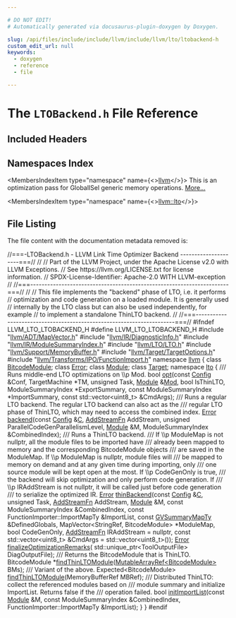 ```yaml
---

# DO NOT EDIT!
# Automatically generated via docusaurus-plugin-doxygen by Doxygen.

slug: /api/files/include/include/llvm/include/llvm/lto/ltobackend-h
custom_edit_url: null
keywords:
  - doxygen
  - reference
  - file

---
```





# The `LTOBackend.h` File Reference

<DoxygenPage pluginConfig={pluginConfig}>



## Included Headers

<IncludesList>
<IncludesListItem
  filePath="llvm/ADT/MapVector.h"
  permalink="/docs/api/files/include/include/llvm/include/llvm/adt/mapvector-h"
  isLocal="true" />
<IncludesListItem
  filePath="llvm/IR/DiagnosticInfo.h"
  permalink="/docs/api/files/include/include/llvm/include/llvm/ir/diagnosticinfo-h"
  isLocal="true" />
<IncludesListItem
  filePath="llvm/IR/ModuleSummaryIndex.h"
  permalink="/docs/api/files/include/include/llvm/include/llvm/ir/modulesummaryindex-h"
  isLocal="true" />
<IncludesListItem
  filePath="llvm/LTO/LTO.h"
  permalink="/docs/api/files/include/include/llvm/include/llvm/lto/lto-h"
  isLocal="true" />
<IncludesListItem
  filePath="llvm/Support/MemoryBuffer.h"
  permalink="/docs/api/files/include/include/llvm/include/llvm/support/memorybuffer-h"
  isLocal="true" />
<IncludesListItem
  filePath="llvm/Target/TargetOptions.h"
  permalink="/docs/api/files/include/include/llvm/include/llvm/target/targetoptions-h"
  isLocal="true" />
<IncludesListItem
  filePath="llvm/Transforms/IPO/FunctionImport.h"
  permalink="/docs/api/files/include/include/llvm/include/llvm/transforms/include/llvm/transforms/ipo/functionimport-h"
  isLocal="true" />
</IncludesList>

## Namespaces Index

<MembersIndex>

<MembersIndexItem
  type="namespace"
  name={<><a href="/docs/api/namespaces/llvm">llvm</a></>}>
This is an optimization pass for GlobalISel generic memory operations. <a href="/docs/api/namespaces/llvm/#details">More...</a>
</MembersIndexItem>

<MembersIndexItem
  type="namespace"
  name={<><a href="/docs/api/namespaces/llvm/lto">llvm::lto</a></>}>
</MembersIndexItem>

</MembersIndex>


## File Listing

The file content with the documentation metadata removed is:

<ProgramListing>

<Link id="l00001" /><CodeLine lineNumber="1"><Highlight kind="comment">//===-LTOBackend.h - LLVM Link Time Optimizer Backend ---------------------===//</Highlight><Highlight kind="normal"></Highlight></CodeLine>
<Link id="l00002" /><CodeLine lineNumber="2"><Highlight kind="normal"></Highlight><Highlight kind="comment">//</Highlight><Highlight kind="normal"></Highlight></CodeLine>
<Link id="l00003" /><CodeLine lineNumber="3"><Highlight kind="normal"></Highlight><Highlight kind="comment">// Part of the LLVM Project, under the Apache License v2.0 with LLVM Exceptions.</Highlight><Highlight kind="normal"></Highlight></CodeLine>
<Link id="l00004" /><CodeLine lineNumber="4"><Highlight kind="normal"></Highlight><Highlight kind="comment">// See https://llvm.org/LICENSE.txt for license information.</Highlight><Highlight kind="normal"></Highlight></CodeLine>
<Link id="l00005" /><CodeLine lineNumber="5"><Highlight kind="normal"></Highlight><Highlight kind="comment">// SPDX-License-Identifier: Apache-2.0 WITH LLVM-exception</Highlight><Highlight kind="normal"></Highlight></CodeLine>
<Link id="l00006" /><CodeLine lineNumber="6"><Highlight kind="normal"></Highlight><Highlight kind="comment">//</Highlight><Highlight kind="normal"></Highlight></CodeLine>
<Link id="l00007" /><CodeLine lineNumber="7"><Highlight kind="normal"></Highlight><Highlight kind="comment">//===----------------------------------------------------------------------===//</Highlight><Highlight kind="normal"></Highlight></CodeLine>
<Link id="l00008" /><CodeLine lineNumber="8"><Highlight kind="normal"></Highlight><Highlight kind="comment">//</Highlight><Highlight kind="normal"></Highlight></CodeLine>
<Link id="l00009" /><CodeLine lineNumber="9"><Highlight kind="normal"></Highlight><Highlight kind="comment">// This file implements the &quot;backend&quot; phase of LTO, i.e. it performs</Highlight><Highlight kind="normal"></Highlight></CodeLine>
<Link id="l00010" /><CodeLine lineNumber="10"><Highlight kind="normal"></Highlight><Highlight kind="comment">// optimization and code generation on a loaded module. It is generally used</Highlight><Highlight kind="normal"></Highlight></CodeLine>
<Link id="l00011" /><CodeLine lineNumber="11"><Highlight kind="normal"></Highlight><Highlight kind="comment">// internally by the LTO class but can also be used independently, for example</Highlight><Highlight kind="normal"></Highlight></CodeLine>
<Link id="l00012" /><CodeLine lineNumber="12"><Highlight kind="normal"></Highlight><Highlight kind="comment">// to implement a standalone ThinLTO backend.</Highlight><Highlight kind="normal"></Highlight></CodeLine>
<Link id="l00013" /><CodeLine lineNumber="13"><Highlight kind="normal"></Highlight><Highlight kind="comment">//</Highlight><Highlight kind="normal"></Highlight></CodeLine>
<Link id="l00014" /><CodeLine lineNumber="14"><Highlight kind="normal"></Highlight><Highlight kind="comment">//===----------------------------------------------------------------------===//</Highlight><Highlight kind="normal"></Highlight></CodeLine>
<Link id="l00015" /><CodeLine lineNumber="15"><Highlight kind="normal"></Highlight></CodeLine>
<Link id="l00016" /><CodeLine lineNumber="16"><Highlight kind="normal"></Highlight><Highlight kind="preprocessor">#ifndef LLVM&#95;LTO&#95;LTOBACKEND&#95;H</Highlight><Highlight kind="normal"></Highlight></CodeLine>
<Link id="l00017" /><CodeLine lineNumber="17"><Highlight kind="normal"></Highlight><Highlight kind="preprocessor">#define LLVM&#95;LTO&#95;LTOBACKEND&#95;H</Highlight><Highlight kind="normal"></Highlight></CodeLine>
<Link id="l00018" /><CodeLine lineNumber="18"><Highlight kind="normal"></Highlight></CodeLine>
<Link id="l00019" /><CodeLine lineNumber="19"><Highlight kind="normal"></Highlight><Highlight kind="preprocessor">#include &quot;<a href="/docs/api/files/include/include/llvm/include/llvm/adt/mapvector-h">llvm/ADT/MapVector.h</a>&quot;</Highlight><Highlight kind="normal"></Highlight></CodeLine>
<Link id="l00020" /><CodeLine lineNumber="20"><Highlight kind="normal"></Highlight><Highlight kind="preprocessor">#include &quot;<a href="/docs/api/files/include/include/llvm/include/llvm/ir/diagnosticinfo-h">llvm/IR/DiagnosticInfo.h</a>&quot;</Highlight><Highlight kind="normal"></Highlight></CodeLine>
<Link id="l00021" /><CodeLine lineNumber="21"><Highlight kind="normal"></Highlight><Highlight kind="preprocessor">#include &quot;<a href="/docs/api/files/include/include/llvm/include/llvm/ir/modulesummaryindex-h">llvm/IR/ModuleSummaryIndex.h</a>&quot;</Highlight><Highlight kind="normal"></Highlight></CodeLine>
<Link id="l00022" /><CodeLine lineNumber="22"><Highlight kind="normal"></Highlight><Highlight kind="preprocessor">#include &quot;<a href="/docs/api/files/include/include/llvm/include/llvm/lto/lto-h">llvm/LTO/LTO.h</a>&quot;</Highlight><Highlight kind="normal"></Highlight></CodeLine>
<Link id="l00023" /><CodeLine lineNumber="23"><Highlight kind="normal"></Highlight><Highlight kind="preprocessor">#include &quot;<a href="/docs/api/files/include/include/llvm/include/llvm/support/memorybuffer-h">llvm/Support/MemoryBuffer.h</a>&quot;</Highlight><Highlight kind="normal"></Highlight></CodeLine>
<Link id="l00024" /><CodeLine lineNumber="24"><Highlight kind="normal"></Highlight><Highlight kind="preprocessor">#include &quot;<a href="/docs/api/files/include/include/llvm/include/llvm/target/targetoptions-h">llvm/Target/TargetOptions.h</a>&quot;</Highlight><Highlight kind="normal"></Highlight></CodeLine>
<Link id="l00025" /><CodeLine lineNumber="25"><Highlight kind="normal"></Highlight><Highlight kind="preprocessor">#include &quot;<a href="/docs/api/files/include/include/llvm/include/llvm/transforms/include/llvm/transforms/ipo/functionimport-h">llvm/Transforms/IPO/FunctionImport.h</a>&quot;</Highlight><Highlight kind="normal"></Highlight></CodeLine>
<Link id="l00026" /><CodeLine lineNumber="26"><Highlight kind="normal"></Highlight></CodeLine>
<Link id="l00027" /><CodeLine lineNumber="27"><Highlight kind="normal"></Highlight><Highlight kind="keyword">namespace </Highlight><Highlight kind="normal"><a href="/docs/api/namespaces/llvm">llvm</a> &#123;</Highlight></CodeLine>
<Link id="l00028" /><CodeLine lineNumber="28"><Highlight kind="normal"></Highlight></CodeLine>
<Link id="l00029" /><CodeLine lineNumber="29"><Highlight kind="normal"></Highlight><Highlight kind="keyword">class </Highlight><Highlight kind="normal"><a href="/docs/api/classes/llvm/bitcodemodule">BitcodeModule</a>;</Highlight></CodeLine>
<Link id="l00030" /><CodeLine lineNumber="30"><Highlight kind="normal"></Highlight><Highlight kind="keyword">class </Highlight><Highlight kind="normal"><a href="/docs/api/classes/llvm/error">Error</a>;</Highlight></CodeLine>
<Link id="l00031" /><CodeLine lineNumber="31"><Highlight kind="normal"></Highlight><Highlight kind="keyword">class </Highlight><Highlight kind="normal"><a href="/docs/api/classes/llvm/module">Module</a>;</Highlight></CodeLine>
<Link id="l00032" /><CodeLine lineNumber="32"><Highlight kind="normal"></Highlight><Highlight kind="keyword">class </Highlight><Highlight kind="normal"><a href="/docs/api/classes/llvm/target">Target</a>;</Highlight></CodeLine>
<Link id="l00033" /><CodeLine lineNumber="33"><Highlight kind="normal"></Highlight></CodeLine>
<Link id="l00034" /><CodeLine lineNumber="34"><Highlight kind="normal"></Highlight><Highlight kind="keyword">namespace </Highlight><Highlight kind="normal"><a href="/docs/api/namespaces/llvm/lto">lto</a> &#123;</Highlight></CodeLine>
<Link id="l00035" /><CodeLine lineNumber="35"><Highlight kind="normal"></Highlight><Highlight kind="comment"></Highlight></CodeLine>
<Link id="l00036" /><CodeLine lineNumber="36"><Highlight kind="comment">/// Runs middle-end LTO optimizations on \\p Mod.</Highlight><Highlight kind="normal"></Highlight></CodeLine>
<Link id="l00037" /><CodeLine lineNumber="37"><Highlight kind="normal"></Highlight><Highlight kind="keywordtype">bool</Highlight><Highlight kind="normal"> <a href="/docs/api/namespaces/llvm/lto/#ae3dc87f8d2d7b79aa7da2d3224f3f63d">opt</a>(</Highlight><Highlight kind="keyword">const</Highlight><Highlight kind="normal"> <a href="/docs/api/structs/llvm/lto/config">Config</a> &amp;Conf, TargetMachine &#42;TM, </Highlight><Highlight kind="keywordtype">unsigned</Highlight><Highlight kind="normal"> Task, <a href="/docs/api/files/lib/lib/codegen/machinecheckdebugify-cpp/#a85892acfa8970627e9bd9c9815f15c25">Module</a> &amp;<a href="/docs/api/namespaces/llvm/#a9db8c44b250b90e3ab7e4d144e7c9c2ea7aeb0277500c86e4aa6bd23f9a737942">Mod</a>,</Highlight></CodeLine>
<Link id="l00038" /><CodeLine lineNumber="38"><Highlight kind="normal">         </Highlight><Highlight kind="keywordtype">bool</Highlight><Highlight kind="normal"> IsThinLTO, ModuleSummaryIndex &#42;ExportSummary,</Highlight></CodeLine>
<Link id="l00039" /><CodeLine lineNumber="39"><Highlight kind="normal">         </Highlight><Highlight kind="keyword">const</Highlight><Highlight kind="normal"> ModuleSummaryIndex &#42;ImportSummary,</Highlight></CodeLine>
<Link id="l00040" /><CodeLine lineNumber="40"><Highlight kind="normal">         </Highlight><Highlight kind="keyword">const</Highlight><Highlight kind="normal"> std::vector&lt;uint8&#95;t&gt; &amp;CmdArgs);</Highlight></CodeLine>
<Link id="l00041" /><CodeLine lineNumber="41"><Highlight kind="normal"></Highlight><Highlight kind="comment"></Highlight></CodeLine>
<Link id="l00042" /><CodeLine lineNumber="42"><Highlight kind="comment">/// Runs a regular LTO backend. The regular LTO backend can also act as the</Highlight></CodeLine>
<Link id="l00043" /><CodeLine lineNumber="43"><Highlight kind="comment">/// regular LTO phase of ThinLTO, which may need to access the combined index.</Highlight><Highlight kind="normal"></Highlight></CodeLine>
<Link id="l00044" /><CodeLine lineNumber="44"><Highlight kind="normal"><a href="/docs/api/namespaces/llvm/#ac226f3d2b9ca090171a8e0a8cb92c343a902b0d55fddef6f8d651fe1035b7d4bd">Error</a> <a href="/docs/api/namespaces/llvm/lto/#a89ef034c1f3a70da2446c1af1d656dab">backend</a>(</Highlight><Highlight kind="keyword">const</Highlight><Highlight kind="normal"> <a href="/docs/api/structs/llvm/lto/config">Config</a> &amp;<a href="/docs/api/namespaces/llvm/callingconv/#ac6aa1387c4375260e2468eb5a77fdb4cafd841a49aec1539bc88abc8ff9e170fb">C</a>, <a href="/docs/api/namespaces/llvm/#aeb8b31be7b2c7dd67496051d7f952e94">AddStreamFn</a> AddStream,</Highlight></CodeLine>
<Link id="l00045" /><CodeLine lineNumber="45"><Highlight kind="normal">              </Highlight><Highlight kind="keywordtype">unsigned</Highlight><Highlight kind="normal"> ParallelCodeGenParallelismLevel, <a href="/docs/api/files/lib/lib/codegen/machinecheckdebugify-cpp/#a85892acfa8970627e9bd9c9815f15c25">Module</a> &amp;M,</Highlight></CodeLine>
<Link id="l00046" /><CodeLine lineNumber="46"><Highlight kind="normal">              ModuleSummaryIndex &amp;CombinedIndex);</Highlight></CodeLine>
<Link id="l00047" /><CodeLine lineNumber="47"><Highlight kind="normal"></Highlight><Highlight kind="comment"></Highlight></CodeLine>
<Link id="l00048" /><CodeLine lineNumber="48"><Highlight kind="comment">/// Runs a ThinLTO backend.</Highlight></CodeLine>
<Link id="l00049" /><CodeLine lineNumber="49"><Highlight kind="comment">/// If \\p ModuleMap is not nullptr, all the module files to be imported have</Highlight></CodeLine>
<Link id="l00050" /><CodeLine lineNumber="50"><Highlight kind="comment">/// already been mapped to memory and the corresponding BitcodeModule objects</Highlight></CodeLine>
<Link id="l00051" /><CodeLine lineNumber="51"><Highlight kind="comment">/// are saved in the ModuleMap. If \\p ModuleMap is nullptr, module files will</Highlight></CodeLine>
<Link id="l00052" /><CodeLine lineNumber="52"><Highlight kind="comment">/// be mapped to memory on demand and at any given time during importing, only</Highlight></CodeLine>
<Link id="l00053" /><CodeLine lineNumber="53"><Highlight kind="comment">/// one source module will be kept open at the most. If \\p CodeGenOnly is true,</Highlight></CodeLine>
<Link id="l00054" /><CodeLine lineNumber="54"><Highlight kind="comment">/// the backend will skip optimization and only perform code generation. If</Highlight></CodeLine>
<Link id="l00055" /><CodeLine lineNumber="55"><Highlight kind="comment">/// \\p IRAddStream is not nullptr, it will be called just before code generation</Highlight></CodeLine>
<Link id="l00056" /><CodeLine lineNumber="56"><Highlight kind="comment">/// to serialize the optimized IR.</Highlight><Highlight kind="normal"></Highlight></CodeLine>
<Link id="l00057" /><CodeLine lineNumber="57"><Highlight kind="normal"><a href="/docs/api/namespaces/llvm/#ac226f3d2b9ca090171a8e0a8cb92c343a902b0d55fddef6f8d651fe1035b7d4bd">Error</a> <a href="/docs/api/namespaces/llvm/lto/#ae6ff75e89240b2f2c01d3be088ca6014">thinBackend</a>(</Highlight><Highlight kind="keyword">const</Highlight><Highlight kind="normal"> <a href="/docs/api/structs/llvm/lto/config">Config</a> &amp;<a href="/docs/api/namespaces/llvm/callingconv/#ac6aa1387c4375260e2468eb5a77fdb4cafd841a49aec1539bc88abc8ff9e170fb">C</a>, </Highlight><Highlight kind="keywordtype">unsigned</Highlight><Highlight kind="normal"> Task, <a href="/docs/api/namespaces/llvm/#aeb8b31be7b2c7dd67496051d7f952e94">AddStreamFn</a> AddStream,</Highlight></CodeLine>
<Link id="l00058" /><CodeLine lineNumber="58"><Highlight kind="normal">                  <a href="/docs/api/files/lib/lib/codegen/machinecheckdebugify-cpp/#a85892acfa8970627e9bd9c9815f15c25">Module</a> &amp;M, </Highlight><Highlight kind="keyword">const</Highlight><Highlight kind="normal"> ModuleSummaryIndex &amp;CombinedIndex,</Highlight></CodeLine>
<Link id="l00059" /><CodeLine lineNumber="59"><Highlight kind="normal">                  </Highlight><Highlight kind="keyword">const</Highlight><Highlight kind="normal"> FunctionImporter::ImportMapTy &amp;ImportList,</Highlight></CodeLine>
<Link id="l00060" /><CodeLine lineNumber="60"><Highlight kind="normal">                  </Highlight><Highlight kind="keyword">const</Highlight><Highlight kind="normal"> <a href="/docs/api/namespaces/llvm/#a31671124e718a9212f15c19ac1e62515">GVSummaryMapTy</a> &amp;DefinedGlobals,</Highlight></CodeLine>
<Link id="l00061" /><CodeLine lineNumber="61"><Highlight kind="normal">                  MapVector&lt;StringRef, BitcodeModule&gt; &#42;ModuleMap,</Highlight></CodeLine>
<Link id="l00062" /><CodeLine lineNumber="62"><Highlight kind="normal">                  </Highlight><Highlight kind="keywordtype">bool</Highlight><Highlight kind="normal"> CodeGenOnly, <a href="/docs/api/namespaces/llvm/#aeb8b31be7b2c7dd67496051d7f952e94">AddStreamFn</a> IRAddStream = </Highlight><Highlight kind="keyword">nullptr</Highlight><Highlight kind="normal">,</Highlight></CodeLine>
<Link id="l00063" /><CodeLine lineNumber="63"><Highlight kind="normal">                  </Highlight><Highlight kind="keyword">const</Highlight><Highlight kind="normal"> std::vector&lt;uint8&#95;t&gt; &amp;CmdArgs = std::vector&lt;uint8&#95;t&gt;());</Highlight></CodeLine>
<Link id="l00064" /><CodeLine lineNumber="64"><Highlight kind="normal"></Highlight></CodeLine>
<Link id="l00065" /><CodeLine lineNumber="65"><Highlight kind="normal"><a href="/docs/api/namespaces/llvm/#ac226f3d2b9ca090171a8e0a8cb92c343a902b0d55fddef6f8d651fe1035b7d4bd">Error</a> <a href="/docs/api/namespaces/llvm/lto/#abf9cf61a64ab2f14496104cc59a28d22">finalizeOptimizationRemarks</a>(</Highlight></CodeLine>
<Link id="l00066" /><CodeLine lineNumber="66"><Highlight kind="normal">    std::unique&#95;ptr&lt;ToolOutputFile&gt; DiagOutputFile);</Highlight></CodeLine>
<Link id="l00067" /><CodeLine lineNumber="67"><Highlight kind="normal"></Highlight><Highlight kind="comment"></Highlight></CodeLine>
<Link id="l00068" /><CodeLine lineNumber="68"><Highlight kind="comment">/// Returns the BitcodeModule that is ThinLTO.</Highlight><Highlight kind="normal"></Highlight></CodeLine>
<Link id="l00069" /><CodeLine lineNumber="69"><Highlight kind="normal">BitcodeModule &#42;<a href="/docs/api/namespaces/llvm/lto/#a85cf54f25bd787c7983fe72e15233000">findThinLTOModule</a>(<a href="/docs/api/namespaces/llvm/#a99416758c13252bef45320a6ba6aa09c">MutableArrayRef&lt;BitcodeModule&gt;</a> BMs);</Highlight></CodeLine>
<Link id="l00070" /><CodeLine lineNumber="70"><Highlight kind="normal"></Highlight><Highlight kind="comment"></Highlight></CodeLine>
<Link id="l00071" /><CodeLine lineNumber="71"><Highlight kind="comment">/// Variant of the above.</Highlight><Highlight kind="normal"></Highlight></CodeLine>
<Link id="l00072" /><CodeLine lineNumber="72"><Highlight kind="normal">Expected&lt;BitcodeModule&gt; <a href="/docs/api/namespaces/llvm/lto/#a85cf54f25bd787c7983fe72e15233000">findThinLTOModule</a>(MemoryBufferRef MBRef);</Highlight></CodeLine>
<Link id="l00073" /><CodeLine lineNumber="73"><Highlight kind="normal"></Highlight><Highlight kind="comment"></Highlight></CodeLine>
<Link id="l00074" /><CodeLine lineNumber="74"><Highlight kind="comment">/// Distributed ThinLTO: collect the referenced modules based on</Highlight></CodeLine>
<Link id="l00075" /><CodeLine lineNumber="75"><Highlight kind="comment">/// module summary and initialize ImportList. Returns false if the</Highlight></CodeLine>
<Link id="l00076" /><CodeLine lineNumber="76"><Highlight kind="comment">/// operation failed.</Highlight><Highlight kind="normal"></Highlight></CodeLine>
<Link id="l00077" /><CodeLine lineNumber="77"><Highlight kind="normal"></Highlight><Highlight kind="keywordtype">bool</Highlight><Highlight kind="normal"> <a href="/docs/api/namespaces/llvm/lto/#ac86eef0f28ae21c5e2b4ace11e1592f1">initImportList</a>(</Highlight><Highlight kind="keyword">const</Highlight><Highlight kind="normal"> <a href="/docs/api/files/lib/lib/codegen/machinecheckdebugify-cpp/#a85892acfa8970627e9bd9c9815f15c25">Module</a> &amp;M, </Highlight><Highlight kind="keyword">const</Highlight><Highlight kind="normal"> ModuleSummaryIndex &amp;CombinedIndex,</Highlight></CodeLine>
<Link id="l00078" /><CodeLine lineNumber="78"><Highlight kind="normal">                    FunctionImporter::ImportMapTy &amp;ImportList);</Highlight></CodeLine>
<Link id="l00079" /><CodeLine lineNumber="79"><Highlight kind="normal">&#125;</Highlight></CodeLine>
<Link id="l00080" /><CodeLine lineNumber="80"><Highlight kind="normal">&#125;</Highlight></CodeLine>
<Link id="l00081" /><CodeLine lineNumber="81"><Highlight kind="normal"></Highlight></CodeLine>
<Link id="l00082" /><CodeLine lineNumber="82"><Highlight kind="normal"></Highlight><Highlight kind="preprocessor">#endif</Highlight></CodeLine>

</ProgramListing>


</DoxygenPage>
